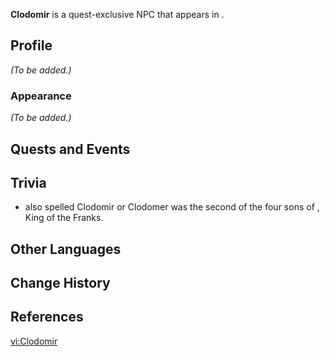 {{Meta
<!-- Remove this template after adding the missing info -->
|missing_NPC_profile  = yes
<!--
|missing_NPC_idle     = yes
|missing_NPC_dialogue = yes
-->
}}
{{Character Infobox
|type             = Quest NPC
|image            = NPC Clodomir.png
|realname         = <!-- Optional, if different from in-game name -->
|deceased         = <!-- Past (for deceased prior to events of the game) or free response -->
|region           = Fontaine
|location         = Fontaine
|affiliation      = 
|title            = 

|ancestry         = <!-- Clan/family -->
|father           = 
|mother           = 
|spouse           = 
|sibling          = 
|child            = 
|relative         = 

|voiceEN          = [[imdb:nm11170792|Patrick Mealey]]<ref name="Patrick Mealey 2">Twitter: [https://twitter.com/PatrickMealeyVO/status/1707144617773125919 EN VA Self Announcement] ([https://web.archive.org/web/20230927223320/https://twitter.com/PatrickMealeyVO/status/1707144617773125919 Archived])</ref>
|voiceCN          = 
|voiceJP          = 
|voiceKR          = 
}}
'''Clodomir''' is a quest-exclusive NPC that appears in {{Quest|Ever-Surging Memories}}.
<!--
==Location==
{{subst:#tag:gallery|
NPC Location {{subst:#titleparts:{{subst:PAGENAME}}}}.png{{subst:!}}{{subst:#titleparts:{{subst:PAGENAME}}}}'s location
NPC Location {{subst:#titleparts:{{subst:PAGENAME}}}} Context.png{{subst:!}}Additional context
}}
-->
==Profile==
<!--Detailed story/lore information goes here.-->
''(To be added.)''

===Appearance===
<!--Keep appearance section short and concise. Limit to 2 paragraphs with 3-4 sentences each.-->
''(To be added.)''

==Quests and Events==
{{Quests and Events}}
<!--
==Idle Quotes==
{{Dialogue Start}}
: {{DIcon|Idle}} {{Tx}}
:: {{A|VO {{subst:#titleparts:{{subst:PAGENAME}}}} 01.ogg}} "{{Tx}}"
{{Dialogue End}}

==Dialogue==
{{Dialogue Start}}
:'''{{subst:#titleparts:{{subst:PAGENAME}}}}:''' 
:{{DIcon}}
{{Dialogue End}}
<!--
==Event Dialogue==
===Event Name===
{{Dialogue Start}}
:'''{{subst:#titleparts:{{subst:PAGENAME}}}}:'''
{{Dialogue End}}
-->
==Trivia==
*{{W|Chlodomer}} also spelled Clodomir or Clodomer was the second of the four sons of {{W|Clovis I}}, King of the Franks.
==Other Languages==
{{Other Languages|default_hidden=1
|en      = Clodomir
|zhs     = 库洛德莫
|zhs_rm  = Kùluòdémò
|zht     = 庫洛德莫
|zht_rm  = Kùluòdémò
|ja      = クロドミール
|ja_rm   = Kurodomiiru
|ko      = 클로도미르
|es      = Clodomiro
|fr      = Clodomir
|ru      = Клодомир
|th      = Clodomir
|vi      = Clodomir
|de      = Clodomir
|id      = Clodomir
|pt      = Clodomir
|tr      = Clodomir
|it      = Clodomir
}}

==Change History==
{{Change History|4.1}}

==References==
{{Reflist}}

[[vi:Clodomir]]